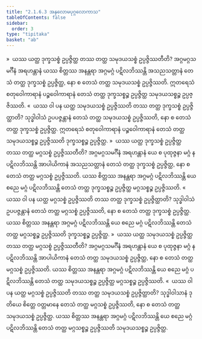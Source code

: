 ```yaml
---
title: "2.1.6.3 အနုလောမပုဂ္ဂလောကာသ"
tableOfContents: false
sidebar:
  order: 3
type: "tipitaka"
basket: "ab"
---
```



<DynamicBreadcrumb />

<Division number="81">

<Paragraph number="453">
»  ယဿ ယတ္ထ ဒုက္ခသစ္စံ ဥပ္ပဇ္ဇိတ္ထ တဿ တတ္ထ သမုဒယသစ္စံ ဥပ္ပဇ္ဇိဿတီတိ?
</Paragraph>

<Paragraph number="454">
အဂ္ဂမဂ္ဂသမင်္ဂီနံ အရဟန္တာနံ ယဿ စိတ္တဿ အနန္တရာ အဂ္ဂမဂ္ဂံ ပဋိလဘိဿန္တိ အသညသတ္တာနံ တေသံ တတ္ထ ဒုက္ခသစ္စံ ဥပ္ပဇ္ဇိတ္ထ, နော စ တေသံ တတ္ထ သမုဒယသစ္စံ ဥပ္ပဇ္ဇိဿတိ. ဣတရေသံ စတုဝေါကာရာနံ ပဉ္စဝေါကာရာနံ တေသံ တတ္ထ ဒုက္ခသစ္စဉ္စ ဥပ္ပဇ္ဇိတ္ထ သမုဒယသစ္စဉ္စ ဥပ္ပဇ္ဇိဿတိ.
</Paragraph>

<Paragraph number="455">
«  ယဿ ဝါ ပန ယတ္ထ သမုဒယသစ္စံ ဥပ္ပဇ္ဇိဿတိ တဿ တတ္ထ ဒုက္ခသစ္စံ ဥပ္ပဇ္ဇိတ္ထာတိ?
</Paragraph>

<Paragraph number="456">
သုဒ္ဓါဝါသံ ဥပပဇ္ဇန္တာနံ တေသံ တတ္ထ သမုဒယသစ္စံ ဥပ္ပဇ္ဇိဿတိ, နော စ တေသံ တတ္ထ ဒုက္ခသစ္စံ ဥပ္ပဇ္ဇိတ္ထ. ဣတရေသံ စတုဝေါကာရာနံ ပဉ္စဝေါကာရာနံ တေသံ တတ္ထ သမုဒယသစ္စဉ္စ ဥပ္ပဇ္ဇိဿတိ ဒုက္ခသစ္စဉ္စ ဥပ္ပဇ္ဇိတ္ထ.
</Paragraph>

<Paragraph number="457">
»  ယဿ ယတ္ထ ဒုက္ခသစ္စံ ဥပ္ပဇ္ဇိတ္ထ တဿ တတ္ထ မဂ္ဂသစ္စံ ဥပ္ပဇ္ဇိဿတီတိ?
</Paragraph>

<Paragraph number="458">
အဂ္ဂမဂ္ဂသမင်္ဂီနံ အရဟန္တာနံ ယေ စ ပုထုဇ္ဇနာ မဂ္ဂံ န ပဋိလဘိဿန္တိ အာပါယိကာနံ အသညသတ္တာနံ တေသံ တတ္ထ ဒုက္ခသစ္စံ ဥပ္ပဇ္ဇိတ္ထ, နော စ တေသံ တတ္ထ မဂ္ဂသစ္စံ ဥပ္ပဇ္ဇိဿတိ. ယဿ စိတ္တဿ အနန္တရာ အဂ္ဂမဂ္ဂံ ပဋိလဘိဿန္တိ ယေ စညေ မဂ္ဂံ ပဋိလဘိဿန္တိ တေသံ တတ္ထ ဒုက္ခသစ္စဉ္စ ဥပ္ပဇ္ဇိတ္ထ မဂ္ဂသစ္စဉ္စ ဥပ္ပဇ္ဇိဿတိ.
</Paragraph>

<Paragraph number="459">
«  ယဿ ဝါ ပန ယတ္ထ မဂ္ဂသစ္စံ ဥပ္ပဇ္ဇိဿတိ တဿ တတ္ထ ဒုက္ခသစ္စံ ဥပ္ပဇ္ဇိတ္ထာတိ?
</Paragraph>

<Paragraph number="460">
သုဒ္ဓါဝါသံ ဥပပဇ္ဇန္တာနံ တေသံ တတ္ထ မဂ္ဂသစ္စံ ဥပ္ပဇ္ဇိဿတိ, နော စ တေသံ တတ္ထ ဒုက္ခသစ္စံ ဥပ္ပဇ္ဇိတ္ထ. ယဿ စိတ္တဿ အနန္တရာ အဂ္ဂမဂ္ဂံ ပဋိလဘိဿန္တိ ယေ စညေ မဂ္ဂံ ပဋိလဘိဿန္တိ တေသံ တတ္ထ မဂ္ဂသစ္စဉ္စ ဥပ္ပဇ္ဇိဿတိ ဒုက္ခသစ္စဉ္စ ဥပ္ပဇ္ဇိတ္ထ.
</Paragraph>

</Division>
<Division number="82">

<Paragraph number="461">
»  ယဿ ယတ္ထ သမုဒယသစ္စံ ဥပ္ပဇ္ဇိတ္ထ တဿ တတ္ထ မဂ္ဂသစ္စံ ဥပ္ပဇ္ဇိဿတီတိ?
</Paragraph>

<Paragraph number="462">
အဂ္ဂမဂ္ဂသမင်္ဂီနံ အရဟန္တာနံ ယေ စ ပုထုဇ္ဇနာ မဂ္ဂံ န ပဋိလဘိဿန္တိ အာပါယိကာနံ တေသံ တတ္ထ သမုဒယသစ္စံ ဥပ္ပဇ္ဇိတ္ထ, နော စ တေသံ တတ္ထ မဂ္ဂသစ္စံ ဥပ္ပဇ္ဇိဿတိ. ယဿ စိတ္တဿ အနန္တရာ အဂ္ဂမဂ္ဂံ ပဋိလဘိဿန္တိ ယေ စညေ မဂ္ဂံ ပဋိလဘိဿန္တိ တေသံ တတ္ထ သမုဒယသစ္စဉ္စ ဥပ္ပဇ္ဇိတ္ထ မဂ္ဂသစ္စဉ္စ ဥပ္ပဇ္ဇိဿတိ.
</Paragraph>

<Paragraph number="463">
«  ယဿ ဝါ ပန ယတ္ထ မဂ္ဂသစ္စံ ဥပ္ပဇ္ဇိဿတိ တဿ တတ္ထ သမုဒယသစ္စံ ဥပ္ပဇ္ဇိတ္ထာတိ?
</Paragraph>

<Paragraph number="464">
သုဒ္ဓါဝါသာနံ ဒုတိယေ စိတ္တေ ဝတ္တမာနေ တေသံ တတ္ထ မဂ္ဂသစ္စံ ဥပ္ပဇ္ဇိဿတိ, နော စ တေသံ တတ္ထ သမုဒယသစ္စံ ဥပ္ပဇ္ဇိတ္ထ. ယဿ စိတ္တဿ အနန္တရာ အဂ္ဂမဂ္ဂံ ပဋိလဘိဿန္တိ ယေ စညေ မဂ္ဂံ ပဋိလဘိဿန္တိ တေသံ တတ္ထ မဂ္ဂသစ္စဉ္စ ဥပ္ပဇ္ဇိဿတိ သမုဒယသစ္စဉ္စ ဥပ္ပဇ္ဇိတ္ထ.
</Paragraph>
</Division>